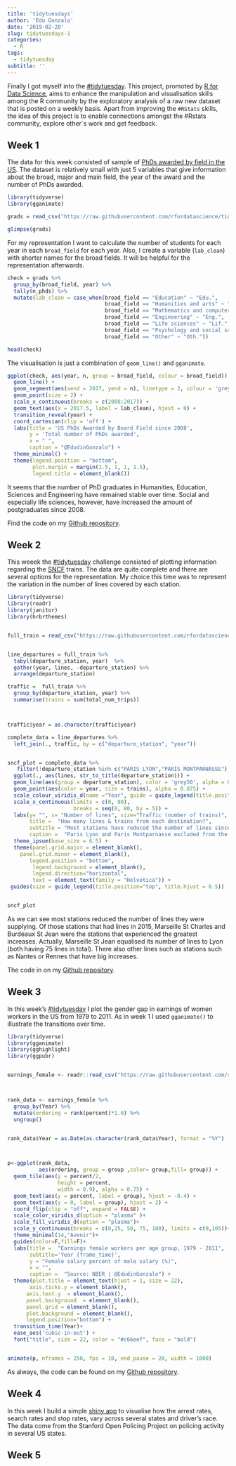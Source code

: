```yaml
---
title: 'tidytuesdays'
author: 'Edu Gonzalo'
date: '2019-02-20'
slug: tidytuesdays-1
categories:
  - R
tags:
  - tidytuesday
subtitle: ''
---
```


Finally I got myself into the [#tidytuesday](https://github.com/rfordatascience/tidytuesday). This project, promoted by [R for Data Science](https://www.jessemaegan.com/post/join-the-r-for-data-science-online-learning-community/), aims to enhance the manipulation and visualisation skills among the R community by the exploratory analysis of a raw new dataset that is posted on a weekly basis. Apart from improving the `#RStats` skills, the idea of this project is to enable connections amongst the #Rstats community, explore other´s work and get feedback. 

## Week 1

The data for this week consisted of sample of [PhDs awarded by field in the US](https://github.com/rfordatascience/tidytuesday/tree/master/data/2019/2019-02-19). The dataset is relatively small with just 5 variables that give information about the broad, major and main field, the year of the award and the number of PhDs awarded.

```r
library(tidyverse)
library(gganimate)

grads = read_csv("https://raw.githubusercontent.com/rfordatascience/tidytuesday/master/data/2019/2019-02-19/phd_by_field.csv")

glimpse(grads)

```

For my representation I want to calculate the number of students for each year in each `broad_field` for each year. Also, I create a variable (`lab_clean`) with shorter names for the broad fields. It will be helpful for the representation afterwards. 

```r

check = grads %>%
  group_by(broad_field, year) %>%
  tally(n_phds) %>%
  mutate(lab_clean = case_when(broad_field == "Education" ~ "Edu.",
                               broad_field == "Humanities and arts" ~ "Hum.",
                               broad_field == "Mathematics and computer sciences" ~ "Sci.",
                               broad_field == "Engineering" ~ "Eng.",
                               broad_field == "Life sciences" ~ "Lif.",
                               broad_field == "Psychology and social sciences" ~ "Soc.", 
                               broad_field == "Other" ~ "Oth."))

head(check)

```


The visualisation is just a combination of `geom_line()` and `gganimate`. 

```r

ggplot(check, aes(year, n, group = broad_field, colour = broad_field)) + 
  geom_line() + 
  geom_segment(aes(xend = 2017, yend = n), linetype = 2, colour = 'grey') + 
  geom_point(size = 2) + 
  scale_x_continuous(breaks = c(2008:2017)) +
  geom_text(aes(x = 2017.5, label = lab_clean), hjust = 0) + 
  transition_reveal(year) + 
  coord_cartesian(clip = 'off') + 
  labs(title = 'US PhDs Awarded by Board Field since 2008',
       y = 'Total number of PhDs awarded', 
       x = " ",
       caption = "@EdudinGonzalo") + 
  theme_minimal() + 
  theme(legend.position = "bottom", 
        plot.margin = margin(1.5, 1, 1, 1.5), 
        legend.title = element_blank())

```

It seems that the number of PhD graduates in Humanities, Education, Sciences and Engineering have remained stable over time. Social and especially life sciences, however, have increased the amount of postgraduates since 2008. 

Find the code on my [Github repository](https://github.com/edugonzaloalmorox/tidy-tuesdays/tree/master/week_19_02_2019).


## Week 2 

This weeek the [#tidytuesday](https://github.com/rfordatascience/tidytuesday) challenge consisted of plotting information regarding the [SNCF](https://en.wikipedia.org/wiki/SNCF) trains. The data are quite complete and there are several options for the representation. My choice this time was to represent the variation in the number of lines covered by each station.

```r

library(tidyverse)
library(readr)
library(janitor)
library(hrbrthemes)


full_train = read_csv("https://raw.githubusercontent.com/rfordatascience/tidytuesday/master/data/2019/2019-02-26/full_trains.csv")


line_departures = full_train %>%
  tabyl(departure_station, year)  %>%
  gather(year, lines, -departure_station) %>%
  arrange(departure_station)

traffic =  full_train %>%
  group_by(departure_station, year) %>%
  summarise(trains = sum(total_num_trips))



traffic$year = as.character(traffic$year)

complete_data = line_departures %>%
  left_join(., traffic, by = c("departure_station", "year"))


sncf_plot = complete_data %>%
   filter(!departure_station %in% c("PARIS LYON","PARIS MONTPARNASSE"), year %in% c("2015", "2018")) %>%
  ggplot(., aes(lines, str_to_title(departure_station))) +
  geom_line(aes(group = departure_station), color = 'grey50', alpha = 0.5) +
  geom_point(aes(color = year, size = trains), alpha = 0.875) +
  scale_colour_viridis_d(name ="Year", guide = guide_legend(title.position = "top", nrow = 1, title.hjust = 0.5, option = "cividis")) +
  scale_x_continuous(limits = c(0, 80), 
                     breaks = seq(0, 80, by = 5)) +
  labs(y= "", x= "Number of lines", size="Traffic (number of trains)",
       title =  "How many lines & trains from each destination?", 
       subtitle = "Most stations have reduced the number of lines since 2015",
       caption =  "Paris Lyon and Paris Montparnasse excluded from the analysis \n Source: SNCF \n @EdudinGonzalo") +
  theme_ipsum(base_size = 6.5) + 
  theme(panel.grid.major = element_blank(),
    panel.grid.minor = element_blank(),
       legend.position = "bottom",
        legend.background = element_blank(),
        legend.direction="horizontal",
        text = element_text(family = "Helvetica")) +
 guides(size = guide_legend(title.position="top", title.hjust = 0.5))


sncf_plot


```

 As we can see most stations reduced the number of lines they were supplying. Of those stations that had lines in 2015, Marseille St Charles and Burdeaux St Jean were the stations that experienced the greatest increases. Actually, Marseille St Jean equalised its number of lines to Lyon (both having 75 lines in total). There also other lines such as stations such as Nantes or Rennes that have big increases. 
 
 The code in on my [Github repository](https://github.com/edugonzaloalmorox/tidy-tuesdays/tree/master/week_26_02_2019).
 
 
## Week 3 

In this week's [#tidytuesday](https://github.com/rfordatascience/tidytuesday) I plot the gender gap in earnings of women workers in the US from 1979 to 2011. As in week 1 I used `gganimate()` to illustrate the transitions over time. 

```r



library(tidyverse)
library(gganimate)
library(gghighlight)
library(ggpubr)


earnings_female <- readr::read_csv("https://raw.githubusercontent.com/rfordatascience/tidytuesday/master/data/2019/2019-03-05/earnings_female.csv") 



rank_data <- earnings_female %>%
  group_by(Year) %>%
  mutate(ordering = rank(percent)*1.0) %>%
  ungroup() 


rank_data$Year = as.Date(as.character(rank_data$Year), format = "%Y")



p<-ggplot(rank_data,
          aes(ordering, group = group ,color= group,fill= group)) +
  geom_tile(aes(y = percent/2, 
                height = percent,
                width = 0.9), alpha = 0.75) +
  geom_text(aes(y = percent, label = group), hjust = -0.4) +
  geom_text(aes(y = 0, label = group), hjust = 2) +
  coord_flip(clip = "off", expand = FALSE) +
  scale_color_viridis_d(option = "plasma" )+
  scale_fill_viridis_d(option = "plasma")+
  scale_y_continuous(breaks = c(0,25, 50, 75, 100), limits = c(0,105))+
  theme_minimal(14,"Avenir")+
  guides(color=F,fill=F)+
  labs(title =  "Earnings female workers per age group, 1979 - 2011",
       subtitle='Year {frame_time}',
       y = "Female salary percent of male salary (%)",
       x = "",
       caption =  "Source: NBER | @EdudinGonzalo") +
  theme(plot.title = element_text(hjust = 1, size = 22),
       axis.ticks.y = element_blank(),
      axis.text.y  = element_blank(), 
      panel.background  = element_blank(), 
      panel.grid = element_blank(),
      plot.background = element_blank(),
      legend.position="bottom") + 
  transition_time(Year)+
  ease_aes('cubic-in-out') +
  font("title", size = 22, color = "#c66eef", face = "bold") 


animate(p, nframes = 250, fps = 10, end_pause = 20, width = 1000)

```


As always, the code can be found on my [Github repository](https://github.com/rfordatascience/tidytuesday/tree/master/data/2019/2019-03-05).

## Week 4

In this week I build a simple [shiny app](https://edugonzaloalmorox.shinyapps.io/test-stops/) to visualise how the arrest rates, search rates and stop rates, vary across several states and driver's race. The data come from the Stanford Open Policing Project on policing activity in several US states. 


## Week 5



